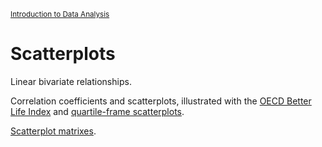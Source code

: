 <style>@import url(style.css);</style>
<small>[Introduction to Data Analysis](index.html)</small>

# Scatterplots

Linear bivariate relationships.

Correlation coefficients and scatterplots, illustrated with the [OECD Better Life Index](https://github.com/jeromyanglim/oecd_life_analysis/blob/master/oecd-life.md) and [quartile-frame scatterplots](https://github.com/bearloga/Quartile-frame-Scatterplot).

[Scatterplot matrixes](https://gastonsanchez.wordpress.com/2012/08/27/scatterplot-matrices-with-ggplot/).

